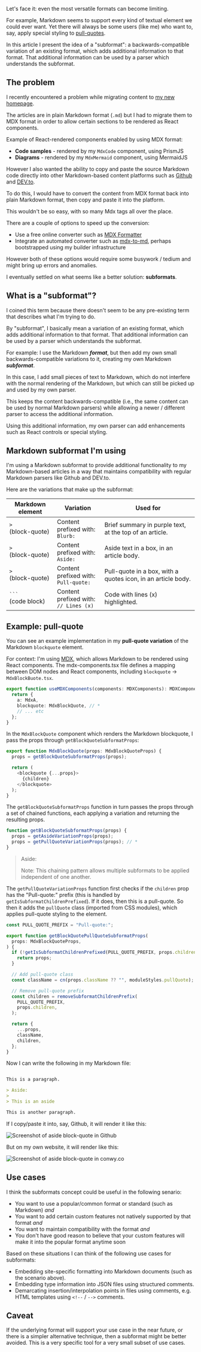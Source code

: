 
Let's face it: even the most versatile formats can become limiting.

For example, Markdown seems to support every kind of textual element we could ever want. Yet there will always be some users (like me) who want to, say, apply special styling to [pull-quotes](https://en.wikipedia.org/wiki/Pull_quote).

In this article I present the idea of a "subformat": a backwards-compatible variation of an existing format, which adds additional information to that format. That additional information can be used by a parser which understands the subformat.

## The problem

I recently encountered a problem while migrating content to [my new homepage](/projects/conwy).

The articles are in plain Markdown format (`.md`) but I had to migrate them to MDX format in
order to allow certain sections to be rendered as React components.

Example of React-rendered components enabled by using MDX format:

- **Code samples** - rendered by my `MdxCode` component, using PrismJS
- **Diagrams** - rendered by my `MdxMermaid` component, using MermaidJS

However I also wanted the ability to copy and paste the source Markdown code directly into other Markdown-based content platforms such as [Github](https://github.com/) and [DEV.to](https://dev.to/).

To do this, I would have to convert the content from MDX format back into plain Markdown format, then copy and paste it into the platform.

This wouldn't be so easy, with so many Mdx tags all over the place.

There are a couple of options to speed up the conversion:

- Use a free online converter such as [MDX Formatter](https://jsonformatter.org/mdx-formatter)
- Integrate an automated converter such as [mdx-to-md](https://www.npmjs.com/package/mdx-to-md), perhaps bootstrapped using my builder infrastructure

However both of these options would require some busywork / tedium and might bring up errors and anomalies.

I eventually settled on what seems like a better solution: **subformats**.

## What is a "subformat"?

I coined this term because there doesn't seem to be any pre-existing term that describes what I'm trying to do.

By "subformat", I basically mean a variation of an existing format, which adds additional information to that format. That additional information can be used by a parser which understands the subformat.

For example: I use the Markdown ***format***, but then add my own small backwards-compatible variations to it, creating my own Markdown ***subformat***.

In this case, I add small pieces of text to Markdown, which do not interfere with the normal rendering of the Markdown, but which can still be picked up and used by my own parser.

This keeps the content backwards-compatible (i.e., the same content can be used by normal Markdown parsers) while allowing a newer / different
parser to access the additional information.

Using this additional information, my own parser can add enhancements such as React controls or special styling.

## Markdown subformat I'm using

I'm using a Markdown subformat to provide additional functionality to my Markdown-based articles in a way that maintains
compatibility with regular Markdown parsers like Github and DEV.to.

Here are the variations that make up the subformat:

| Markdown element            | Variation                                   | Used for                                                     |
|-----------------------------|---------------------------------------------|--------------------------------------------------------------|
| `>`<br /> (block-quote)     | Content prefixed with:<br />`Blurb:`        | Brief summary in purple text, at the top of an article.      |
| `>`<br />(block-quote)      | Content prefixed with:<br />`Aside:`        | Aside text in a box, in an article body.                     |
| `>`<br />(block-quote)      | Content prefixed with:<br />`Pull-quote:`   | Pull-quote in a box, with a quotes icon, in an article body. |
| `` ``` ``<br />(code block) | Content prefixed with:<br />`// Lines (x) ` | Code with lines (x) highlighted.                             |

## Example: pull-quote

You can see an example implementation in my **pull-quote variation** of the Markdown `blockquote` element.

For context: I'm using [MDX](https://mdxjs.com/), which allows Markdown to be rendered using React components. The mdx-components.tsx file defines a mapping between DOM nodes and React components, including `blockquote` -> `MdxBlockBuote.tsx`.

```typescript
export function useMDXComponents(components: MDXComponents): MDXComponents {
  return {
    a: MdxA,
    blockquote: MdxBlockQuote, // *
    // ... etc
  };
}
```

In the `MdxBlockQuote` component which renders the Markdown blockquote, I pass the props through `getBlockQuoteSubformatProps`:

```typescript
export function MdxBlockQuote(props: MdxBlockQuoteProps) {
  props = getBlockQuoteSubformatProps(props);

  return (
    <blockquote {...props}>
      {children}
    </blockquote>
  );
}
```

The `getBlockQuoteSubformatProps` function in turn passes the props through a set of chained functions, each applying a variation and returning the resulting props.

```typescript
function getBlockQuoteSubformatProps(props) {
  props = getAsideVariationProps(props);
  props = getPullQuoteVariationProps(props); // *
}
```

> Aside:
>
> Note: This chaining pattern allows multiple subformats to be applied independent of one another.

The `getPullQuoteVariationProps` function first checks if the `children` prop has the "Pull-quote:" prefix (this is handled by `getIsSubformatChildrenPrefixed`). If it does, then this is a pull-quote. So then it adds the `pullQuote` class (imported from CSS modules), which applies pull-quote styling to the element.

```typescript
const PULL_QUOTE_PREFIX = "Pull-quote:";

export function getBlockQuotePullQuoteSubformatProps(
  props: MdxBlockQuoteProps,
) {
  if (!getIsSubformatChildrenPrefixed(PULL_QUOTE_PREFIX, props.children)) {
    return props;
  }

  // Add pull-quote class
  const className = cn(props.className ?? "", moduleStyles.pullQuote);

  // Remove pull-quote prefix
  const children = removeSubformatChildrenPrefix(
    PULL_QUOTE_PREFIX,
    props.children,
  );

  return {
    ...props,
    className,
    children,
  };
}
```

Now I can write the following in my Markdown file:

```markdown

This is a paragraph.

> Aside:
>
> This is an aside

This is another paragraph.

```

If I copy/paste it into, say, Github, it will render it like this:

![Screenshot of aside block-quote in Github](/images/articles/subformats/github-screenshot.png)

But on my own website, it will render like this:

![Screenshot of aside block-quote in conwy.co](/images/articles/subformats/conwy-screenshot.png)

## Use cases

I think the subformats concept could be useful in the following senario:

- You want to use a popular/common format or standard (such as Markdown) *and*
- You want to add certain custom features not natively supported by that format *and*
- You want to maintain compatibility with the format *and*
- You don't have good reason to believe that your custom features will make it into the popular format anytime soon

Based on these situations I can think of the following use cases for subformats:

- Embedding site-specific formatting into Markdown documents (such as the scenario above).
- Embedding type information into JSON files using structured comments.
- Demarcating insertion/interpolation points in files using comments, e.g. HTML templates using `<!--` /  `-->` comments.

## Caveat

If the underlying format will support your use case in the near future, or there is a simpler alternative technique, then a subformat might be better avoided. This is a very specific tool for a very small subset of use cases.